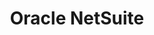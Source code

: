 ---
title: "Oracle NetSuite"
description: "How to connect and configure Oracle NetSuite."
sidebarTitle: "NetSuite"
---